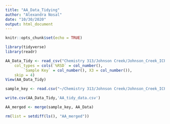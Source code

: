 ```yaml
---
title: "AA_Data_Tidying"
author: "Alexandra Nosal"
date: "10/30/2020"
output: html_document
---
```


```r
knitr::opts_chunk$set(echo = TRUE)
```

```r
library(tidyverse)
library(readr)
```

```r
AA_Data_Tidy <- read_csv("Chemistry 313/Johnson Creek/Johnson_Creek_ICPMS/AA_Data.csv", 
    col_types = cols(`%RSD` = col_number(), 
        `Sample Key` = col_number(), X3 = col_number()), 
    skip = 4)
View(AA_Data_Tidy)

sample_key <- read.csv("~/Chemistry 313/Johnson Creek/Johnson_Creek_ICPMS/Sample_Key.csv", skip=0)

write.csv(AA_Data_Tidy,'AA_tidy_data.csv')
```

```r
AA_merged <- merge(sample_key, AA_Data)
```

```r
rm(list = setdiff(ls(), "AA_merged"))
```